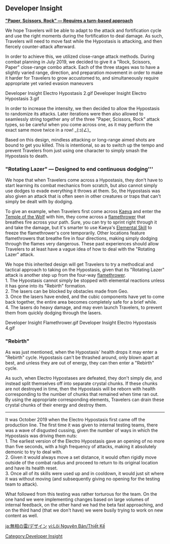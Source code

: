 {{CustomTabs
|tab1 = Overview
|tab2 = Design
}}
==Developer Insight==
'''[https://genshin.hoyoverse.com/en/news/detail/2981 "Paper, Scissors, Rock" &mdash; Requires a turn-based approach]'''

We hope Travelers will be able to adapt to the attack and fortification cycle and use the right moments during the fortification to deal damage. As such, Travelers will need to move fast while the Hypostasis is attacking, and then fiercely counter-attack afterward.

In order to achieve this, we utilized close-range attack methods. During combat planning in July 2019, we decided to give it a "Rock, Scissors, Paper" close-range combo attack. Each of the three stages was to have a slightly varied range, direction, and preparation movement in order to make it harder for Travelers to grow accustomed to, and simultaneously require appropriate yet varied evasion maneuvers
<gallery>
Developer Insight Electro Hypostasis 2.gif
Developer Insight Electro Hypostasis 3.gif
</gallery>
In order to increase the intensity, we then decided to allow the Hypostasis to randomize its attacks. Later iterations were then also allowed to seamlessly string together any of the three "Paper, Scissors, Rock" attack types, so be careful when you come across one, as it may perform the exact same move twice in a row! _(:з)∠)_

Based on this design, mindless attacking or long-range aimed shots are bound to get you killed. This is intentional, so as to switch up the tempo and prevent Travelers from just using one character to simply smash the Hypostasis to death.

==="Rotating Lazer" &mdash; Designed to end continuous dodging'''===
We hope that when Travelers come across a Hypostasis, they don't have to start learning its combat mechanics from scratch, but also cannot simply use dodges to evade everything it throws at them. So, the Hypostasis was also given an attack that is often seen in other creatures or traps that can't simply be dealt with by dodging.

To give an example, when Travelers first come across [[Kaeya]] and enter the [[Temple of the Wolf]] with him, they come across a [[Flamethrowers|flamethrower]] that breathes fire across your path. Sure, you can try to sprint right through it and take the damage, but it's smarter to use Kaeya's [[Frostgnaw|Elemental Skill]] to freeze the flamethrower's core temporarily. Other locations feature flamethrowers that breathe fire in four directions, making simply dodging through the flames very dangerous. These past experiences should allow Travelers to at least have a vague idea of how to deal with the "Rotating Lazer" attack.

We hope this inherited design will get Travelers to try a methodical and tactical approach to taking on the Hypostasis, given that its "Rotating Lazer" attack is another step up from the four-way [[flamethrower]].<br>
1. The Hypostasis cannot simply be stopped with elemental reactions unless it has gone into its "Rebirth" formation.<br>
2. The lasers can be blocked by obstacles made from Geo.<br>
3. Once the lasers have ended, and the cubic components have yet to come back together, the entire area becomes completely safe for a brief while.<br>
4. The lasers do heavy damage, and may even launch Travelers, to prevent them from quickly dodging through the lasers.
<gallery>
Developer Insight Flamethrower.gif
Developer Insight Electro Hypostasis 4.gif
</gallery>

==="Rebirth"===
As was just mentioned, when the Hypostasis' health drops it may enter a "Rebirth" cycle. Hypostasis can't be thrashed around, only blown apart at best, and unless they are out of energy, they can then enter a "Rebirth" cycle.

As such, when Electro Hypostases are defeated, they don't simply die, and instead split themselves off into separate crystal chunks. If these chunks are not destroyed in time, then the Hypostasis will be reborn with health corresponding to the number of chunks that remained when time ran out. By using the appropriate corresponding elements, Travelers can drain these crystal chunks of their energy and destroy them.
----
It was October 2019 when the Electro Hypostasis first came off the production line. The first time it was given to internal testing teams, there was a wave of disgusted cussing, given the number of ways in which the Hypostasis was driving them nuts:<br>
1. The earliest version of the Electro Hypostasis gave an opening of no more than five seconds, with a high frequency of attacks, making it absolutely demonic to try to deal with.<br>
2. Given it would always move a set distance, it would often rigidly move outside of the combat radius and proceed to return to its original location and have its health reset.<br>
3. Once all of its skills were used up and in cooldown, it would just sit where it was without moving (and subsequently giving no opening for the testing team to attack).

What followed from this testing was rather torturous for the team. On the one hand we were implementing changes based on large volumes of internal feedback, on the other hand we had the beta fast approaching, and on the third hand (that we don't have) we were busily trying to work on new content as well.
[[Category:Developer Insight]]

[[ja:無相の雷/デザイン]]
[[vi:Lôi Nguyên Bản/Thiết Kế]]